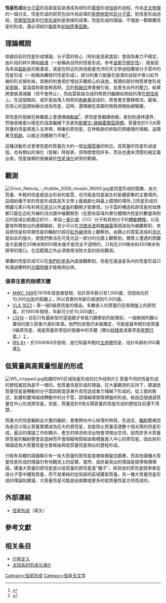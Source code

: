 {{noteTA
|1=zh-hans:等离子体; zh-hant:電漿;
}}
{{Star Formation}}
'''恆星形成'''是[[分子雲|分子雲]]的高密度區崩潰成為球形的[[等離子體|電漿]]形成[[恒星|恒星]]的過程。作為[[天文物理|天文物理]]的一個分支，恆星形成的研究包括作為前導的[[星際物質|星際物質]]和[[分子雲#分子雲的類型|巨分子雲]]，到恆星形成過程，[[恆星分類|早期型恆星]]和[[太陽星雲|行星形成]]則是直接的成果。恆星形成的理論，不僅是一顆單獨恆星的形成，還必須統計[[聯星|聯星]]和[[初始质量函数|初始质量函数]]。

== 理論概說 ==
依據目前的恆星形成理論，分子雲的核心（特別是高密度區）會因為重力不穩定，由片段的碎片開始[[重力崩潰|崩潰]]（一般稱為自然的恆星形成，參考[[金斯不穩定性|金斯不穩定性]]），或是因為來自[[超新星|超新星]]的衝激波，或是在附近的其他能量充沛的天文學過程觸發分子雲中的恆星形成（一般稱為觸發的恆星形成）。部分的重力能量在崩潰的過程中會以紅外線的形式損失掉，其餘的則會用於增加天體核心的溫度。累積的部份物質將會形成[[星周盤|星周盤]]，當溫度和密度夠高時，[[氘|氘]]的[[核聚變|核融合]]將會被引發，並產生向外的[[輻射壓|壓力]]，結果將使崩潰減緩（但不會停止），而由雲氣組合成的物質仍繼續如雨般的落在[[原恆星|原恆星]]上。在這個階段，或許是由落入物質的[[角動量|角動量]]造成的，將會產生雙極噴流。最後，在核心的[[氫|氫]]開始融合成為恆星，這時，還環繞在周圍的物質將開始被驅離。

原恆星的發展在赫羅圖上會遵循[[林軌跡|林軌跡]]<ref>{{cite journal | author=C. Hayashi | title=Stellar evolution in early phases of gravitational contraction. | journal=Publications of the Astronomical Society of Japan | year=1961 | volume=13 | pages=450-452 | url=http://adsabs.harvard.edu/abs/1961PASJ...13..450H | access-date=2006-12-14 | archive-date=2018-08-08 | archive-url=https://web.archive.org/web/20180808112853/http://adsabs.harvard.edu/abs/1961PASJ...13..450H | dead-url=no }}</ref>，原恆星會繼續收縮，直到到達林邊界，然後收縮會以穩定的溫度繼續下去直到[[克赫歷程|凱爾文-赫姆霍爾茲時標]]。質量低於0.5太陽質量的恆星將進入主序帶，稍重的原恆星，在林軌跡的終點仍將緩慢的塌縮，追隨著[[亨耶跡|亨耶跡]]，以接近流體靜力平衡<ref>{{cite journal | author=L. G. Henyey, R. Lelevier, R. D. Levée | title=The Early Phases of Stellar Evolution | journal=Publications of the Astronomical Society of the Pacific | year=1955 | volume=67 | issue=396 | pages=154 | url=http://adsabs.harvard.edu/abs/1955PASP...67..154H | access-date=2006-12-14 | archive-date=2018-08-08 | archive-url=https://web.archive.org/web/20180808123436/http://adsabs.harvard.edu/abs/1955PASP...67..154H | dead-url=no }}</ref>。

這種活動形式會使恆星的質量在大約一個[[太陽質量|太陽質量]]的附近。高質量的恆星形成過程，也有類似的演化（發展）時程表，但時間會短許多，而且也還未清楚的被定義出來。恆星後期的發展屬於[[恆星演化|恆星演化]]研究的範疇。

== 觀測 ==

[[File:Orion_Nebula_-_Hubble_2006_mosaic_18000.jpg|thumb]]是恆星形成的圖集，由大質量、年輕的恆星塑造出形狀的星雲，也可能是恆星誕生的氣體密集的主要場所。這個紛擾不安的恆星形成區是天文學上最戲劇化與最上鏡頭的場所。]]恆星形成的關鍵元素只有利用[[可見光天文學|可見光]]以外[[波長|波長]]的觀察才能奏效。分子雲的構造和原恆星的效應都只能在近紅外線的消光圖中被觀察到（在那些區域內單位體積內恆星的數量與附近的區域比較趨近於0），來自[[一氧化碳|一氧化碳]]（CO）分子和其他分子的[[轉動轉換|轉動轉換]]，以及塵埃所釋放出的連續輻射，至少可以在[[無線電天文學|次微米波]]與[[無線電|無線電]]兩個波段內被觀察到，來自原恆星和早期恆星的輻射已經在[[紅外線天文學|紅外線]]波段上觀察到。由靜止的雲氣造成的[[消光(天文)|消光]]是如此的強大，使我們無法在可見光這一部分的光譜上觀察到。實際上遭遇的困難是大氣層在20微米制850微米幾乎是完全不透明的，只有在200微米和450微米有狹窄的窗口。在這範圍之外必須使用消除大氣的技術觀測。

單獨的恆星形成可以在[[銀河系|我們的星系]]內直接觀察到，但是在遙遠星系內的恆星形成只有通過獨特的[[氣相層析質譜儀|光譜特徵]]才能檢測出來。

=== 值得注意的指標天體 ===
*[[MWC_349|MWC 349]]在1978年首度被發現，估計其年齡只有1,000歲，但因為位於10,000[[光年|光年]]的距離上，所以真實的年齡已經達到11,000歲。
*[[VLA_1623|VLA 1623]] – 第一個0級原恆星的樣品，多數嵌入的質量仍在吸積盤上的原恆星。於1993年發現，年齡可少於10,000歲[http://www.newscientist.com/article/mg13718613.200-science-youngest-star.html] {{Wayback|url=http://www.newscientist.com/article/mg13718613.200-science-youngest-star.html |date=20150406140837 }}。
*[[L1014|L1014]] – 目前只有最新型的望遠鏡才有能力觀察到的新類型，一個微弱的難以置信的嵌入對象代表的來源。她們的狀態仍未能確定，可能是最年輕的低質量0級原恆星，或是質量非常低的發展中的天體（類似[[棕矮星|棕矮星]]或甚至是[[星際行星|星際行星]]。）[http://www.sciencenews.org/articles/20041113/fob5.asp] {{Wayback|url=http://www.sciencenews.org/articles/20041113/fob5.asp |date=20060221154403 }}。
*[[IRS_8*|IRS 8*]] – 於2006年8月發現，是已知最年輕的[[主序星#主序帶|主序帶]]恆星，估計年齡約350萬歲[http://www.newscientistspace.com/article.ns?id=dn9738&feedId=space_rss20]{{dead link|date=2017年12月 |bot=InternetArchiveBot |fix-attempted=yes }}。

{{clear}}

== 低質量與高質量恒星的形成 ==
[[File:W5_cropped.jpg|thumb]]拍摄的W5区域恒星形成的红外线照片]]
質量不同的恆星形成的歷程被認為是不一樣的。低質量恆星形成的理論，在大量觀測的支持下，建議低質量恆星是轉動的分子雲因密度逐漸升高而造成重力塌縮下形成的。從上面的敘述，氣體和塵埃組成轉動中的分子雲，因塌縮導致吸積盤的形成，經由這個通道質量在中心形成原恆星。但是，質量高於8倍太陽質量的恆星形成的歷程目前還不清楚。

質量大的恆星輻射出大量的輻射，會推擠向中心掉落的物質。在過去，[[輻射壓|輻射壓]]被認為是足以阻止質量累積成為巨大的原恆星，並能阻止質量高達數十個太陽的恆星形成。最近的理論工作則顯示，產生的噴流和流出物會清理出空洞，因而許多大質量原恆星的輻射壓會逃逸掉而不會阻礙物質經由吸積盤進入中心的原恆星。因此新的理論認為大質量恆星也會經由與低質量恆星相似的歷程形成。

已經有具體的證據顯示有一些大質量的原恆星是被吸積盤包圍著，而其他幾種大質量恆星形成的理論仍有待觀測上的証實。當然，或許最突出的理論是競爭吸積理論，建議大質量的原恆星是以低質量的原恆星當"種子"，與其他的原恆星競爭者從母分子雲中攫取質量，而不是單純的從局部的區域獲取質量。另一種大質量恆星形成的理論則建議，大質量恆星可能是由兩顆或更多的低質量恆星合併而成的。

== 外部連結 ==
* [https://web.archive.org/web/20071114125117/http://www.geocities.com/altoid22001/starformation.html 恆星形成]（英文）

== 參考文獻 ==

{{reflist}}
==相关条目==
*[[行星定义|行星定义]]
*[[太阳系的形成与演化|太阳系的形成与演化]]
{{Astronomy-footer}}

{{恒星}}

{{Authority control}}
[[Category:恒星形成|Category:恒星形成]]
[[Category:恒星天文学|Category:恒星天文学]]